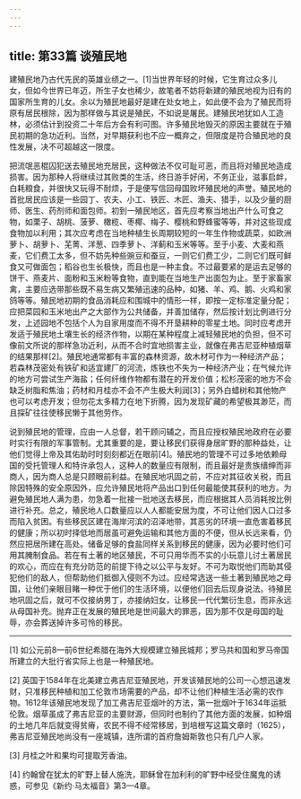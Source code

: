 ```yaml
---
---
---
```

title: 第33篇 谈殖民地
---




建殖民地乃古代先民的英雄业绩之一。[1]当世界年轻的时候，它生育过众多儿女，但如今世界已年迈，所生子女也稀少，故笔者不妨将新建的殖民地视为旧有的国家所生育的儿女。余以为殖民地最好是建在处女地上，如此便不会为了殖民而将原有居民根除，因为那样做与其说是殖民，不如说是屠民。建殖民地犹如人工造林，必须估计到投资二十年后方会有利可图。许多殖民地毁灭的原因主要就在于殖民初期的急功近利。当然，对早期获利也不应一概弃之，但限度是符合殖民地的良性发展，决不可超越这一限度。

把流氓恶棍囚犯送去殖民地充居民，这种做法不仅可耻可恶，而且将对殖民地造成损害。因为那种人将继续过其败类的生活，终日游手好闲，不务正业，滋事启衅，白耗粮食，并很快又玩得不耐烦，于是便写信回母国败坏殖民地的声誉。殖民地的首批居民应该是一些园丁、农夫、小工、铁匠、木匠、渔夫、猎手，以及少量的厨师、医生、药剂师和面包师。初到一殖民地区，首先应考察当地出产什么可食之物，如栗子、胡桃、菠萝、橄榄、枣椰、梅子、樱桃和野蜂蜜等等，并对这些现成食物加以利用；其次应考虑在当地种植生长周期较短的一年生作物或蔬菜，如欧洲萝卜、胡萝卜、芜菁、洋葱、四季萝卜、洋蓟和玉米等等。至于小麦、大麦和燕麦，它们费工太多，但不妨先种些豌豆和蚕豆，一则它们费工少，二则它们既可鲜食又可做面包；稻谷也生长极快，而且也是一种主食。不过最要紧的是运去足够的饼干、燕麦片、面粉和玉米粉等食物，直到能在当地生产出面包为止。至于家畜家禽，主要应选带那些既不易生病又繁殖迅速的品种，如猪、羊、鸡、鹅、火鸡和家鸽等等。殖民地初期的食品消耗应和围城中的情形一样，即按一定标准定量分配；应把菜园和玉米地出产之大部作为公共储备，并善加储存，然后按计划比例进行分发，上述园地不包括个人为自家用度而不得不开垦耕种的零星土地。同时应考虑开发适于殖民地土壤生长的经济作物，以期在某种程度上减轻殖民地的负担，但不可像前文所说的那样急功近利，从而不合时宜地损害主业，就像在弗吉尼亚种植烟草的结果那样[2]。殖民地通常都有丰富的森林资源，故木材可作为一种经济产品；若森林茂密处有铁矿和适宜建厂的河流，炼铁也不失为一种经济产业；在气候允许的地方可尝试生产海盐；任何纤维作物都有潜在的开发价值；松杉茂密的地方不会缺乏树脂和焦油；药材和月桂亦不会不产生极大利润[3]；另外白蜡树和其他物产也可以考虑开发；但勿花太多精力在地下折腾，因为发现矿藏的希望极其渺茫，而且探矿往往使移民懒于其他劳作。

说到殖民地的管理，应由一人总督，若干顾问辅之，而且应授权殖民地政府在必要时实行有限的军事管制。尤其重要的是，要让移民们获得身居旷野的那种益处，让他们觉得上帝及其佑助时时刻刻都近在眼前[4]。殖民地的管理不可过多地依赖母国的受托管理人和特许承包人，这种人的数量应有限制，而且最好是贵族缙绅而非商人，因为商人总是只顾眼前利益。在殖民地巩固之前，不应对其征收关税，而且除因特殊的安全原因外，应允许殖民地将产品出口到任何最能使其获利的地方。为避免殖民地人满为患，勿急着一批接一批地送去移民，而应根据其人员消耗按比例进行补充。总之，殖民地人口数量应以人人都能安居为度，不可让他们因人口过多而陷入贫困。有些移民区建在海岸河滨的沼泽地带，其恶劣的环境一直危害着移民的健康；所以初时择低地而居虽可避免运输和其他方面的不便，但从长远来看，仍然应把居所建在高处。储备足够的食盐同样关系到移民的健康，因为必要时他们可用其腌制食品。若在有土著的地区殖民，不可只用华而不实的小玩意儿讨土著居民的欢心，而应在有充分防范的前提下待之以公平与友好。不可为取悦他们而助其侵犯他们的敌人，但帮助他们抵御入侵则不为过。应经常选送一些土著到殖民地之母国，让他们亲眼目睹一种优于他们的生活环境，以便他们回去后现身说法。待殖民地巩固之后，就可不仅接纳男丁，亦接纳妇女，让移民一代代繁衍生息，而非永远从母国补充。抛弃正在发展的殖民地是世间最大的罪恶，因为那不仅是母国的耻辱，亦会葬送掉许多可怜的移民。



* * *



[1] 如公元前8—前6世纪希腊在海外大规模建立殖民城邦；罗马共和国和罗马帝国所建立的大批行省实际上也是一种殖民地。

[2] 英国于1584年在北美建立弗吉尼亚殖民地，开发该殖民地的公司一心想迅速发财，只准移民种植和加工伦敦市场需要的产品，却不让他们种植生活必需的农作物。1612年该殖民地发现了加工弗吉尼亚烟叶的方法，第一批烟叶于1634年运抵伦敦。烟草虽成了弗吉尼亚的主要财源，但同时也制约了其他方面的发展，如种烟的土地几年后就变得贫瘠，农民不得不经常移居，到培根写这篇文章时（1625），弗吉尼亚殖民地尚没有一座城镇，连所谓的首府詹姆斯敦也只有几户人家。

[3] 月桂之叶和果均可提取芳香油。

[4] 约翰曾在犹太的旷野上替人施洗，耶稣曾在加利利的旷野中经受住魔鬼的诱惑，可参见《新约·马太福音》第3—4章。